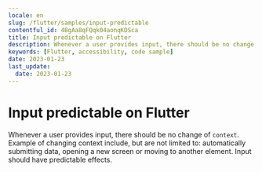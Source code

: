 ```yaml
---
locale: en
slug: /flutter/samples/input-predictable
contentful_id: 4BgAa8qFQqk04aonqKDSca
title: Input predictable on Flutter
description: Whenever a user provides input, there should be no change of context.
keywords: [Flutter, accessibility, code sample]
date: 2023-01-23
last_update:
  date: 2023-01-23
---
```


# Input predictable on Flutter

Whenever a user provides input, there should be no change of `context`. Example of changing context include, but are not limited to: automatically submitting data, opening a new screen or moving to another element. Input should have predictable effects.

<CodeSample id="input-predictable" platform="flutter" locale="en"/>
